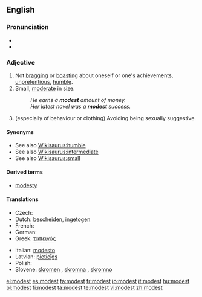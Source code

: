 ==English==

===Pronunciation===
* {{IPA|/ˈmɑdəst/}}
* {{audio|en-us-modest.ogg|Audio (US)}}

===Adjective===
{{en-adj}}

# Not [[bragging]] or [[boasting]] about oneself or one's achievements,  [[unpretentious]], [[humble]].
# Small, [[moderate]] in size.
#: ''He earns a '''modest''' amount of money.''
#: ''Her latest novel was a '''modest''' success.''
# (especially of behaviour or clothing) Avoiding being sexually suggestive.

====Synonyms====
* See also [[Wikisaurus:humble]]
* See also [[Wikisaurus:intermediate]]
* See also [[Wikisaurus:small]]

====Derived terms====
* [[modesty]]

====Translations====
{{top}}
* Czech: {{t|cs|skromný|m}}
* Dutch: [[bescheiden]], [[ingetogen]]
* French: {{t|fr|modeste}}
* German: {{t|de|bescheiden}}
* Greek: [[ταπεινός]] {{n}}
{{mid}}
* Italian: [[modesto]]
* Latvian: [[pieticīgs]]
* Polish: {{t-|pl|skromny}}
* Slovene: [[skromen]] {{m}}, [[skromna]] {{f}}, [[skromno]] {{n}}
{{bottom}}

[[el:modest]]
[[es:modest]]
[[fa:modest]]
[[fr:modest]]
[[io:modest]]
[[it:modest]]
[[hu:modest]]
[[pl:modest]]
[[fi:modest]]
[[ta:modest]]
[[te:modest]]
[[vi:modest]]
[[zh:modest]]